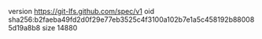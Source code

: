 version https://git-lfs.github.com/spec/v1
oid sha256:b2faeba49fd2d0f29e77eb3525c4f3100a102b7e1a5c458192b880085d19a8b8
size 14880
